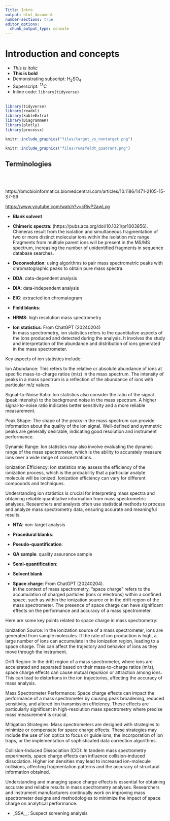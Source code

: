 ```yaml
---
Title: Intro
output: html_document
number-sections: true
editor_options: 
  chunk_output_type: console
---
```


# Introduction and concepts {#Intro}

-   *This is italic*
-   **This is bold**
-   Demonstrating subscript: H~2~SO~4~
-   Superscript: ^13^C
-   Inline code: `library(tidyverse)` <br><br>

```r

library(tidyverse)
library(readxl)
library(kableExtra)
library(DiagrammeR)
library(plotly)
library(processx)

```

```r

knitr::include_graphics("files/target_vs_nontarget.png")
```

```r
knitr::include_graphics("files/rumsfeldt_quadrant.png")

```

## Terminologies

<br><br>

https://bmcbioinformatics.biomedcentral.com/articles/10.1186/1471-2105-15-S7-S9

<https://www.youtube.com/watch?v=cRivP2awLxg>

-   **Blank solvent**

-   **Chimeric spectra**: (https://pubs.acs.org/doi/10.1021/pr1003856). Chimeras result from the isolation and simultaneous fragmentation of two or more distinct molecular ions within the isolation m/z range. Fragments from multiple parent ions will be present in the MS/MS spectrum, increasing the number of unidentified fragments in sequence database searches.

-   **Deconvolution**: using algorithms to pair mass spectrometric peaks with chromatographic peaks to obtain pure mass spectra.

-   **DDA**: data-dependent analysis

-   **DIA**: data-independent analysis

-   **EIC**: extracted ion chromatogram

-   **Field blanks**:

-   **HRMS**: high resolution mass spectrometry

-   **Ion statistics**: From ChatGPT (20240204)\
    In mass spectrometry, ion statistics refers to the quantitative aspects of the ions produced and detected during the analysis. It involves the study and interpretation of the abundance and distribution of ions generated in the mass spectrometer.

Key aspects of ion statistics include:

Ion Abundance: This refers to the relative or absolute abundance of ions at specific mass-to-charge ratios (m/z) in the mass spectrum. The intensity of peaks in a mass spectrum is a reflection of the abundance of ions with particular m/z values.

Signal-to-Noise Ratio: Ion statistics also consider the ratio of the signal (peak intensity) to the background noise in the mass spectrum. A higher signal-to-noise ratio indicates better sensitivity and a more reliable measurement.

Peak Shape: The shape of the peaks in the mass spectrum can provide information about the quality of the ion signal. Well-defined and symmetric peaks are generally desirable, indicating good resolution and instrument performance.

Dynamic Range: Ion statistics may also involve evaluating the dynamic range of the mass spectrometer, which is the ability to accurately measure ions over a wide range of concentrations.

Ionization Efficiency: Ion statistics may assess the efficiency of the ionization process, which is the probability that a particular analyte molecule will be ionized. Ionization efficiency can vary for different compounds and techniques.

Understanding ion statistics is crucial for interpreting mass spectra and obtaining reliable quantitative information from mass spectrometric analyses. Researchers and analysts often use statistical methods to process and analyze mass spectrometry data, ensuring accurate and meaningful results.

-   **NTA**: non-target analysis

-   **Procedural blanks**:

-   **Pseudo-quantification**:

-   **QA sample**: quality assurance sample

-   **Semi-quantification**:

-   **Solvent blank**

-   **Space charge**: From ChatGPT (20240204).\
    In the context of mass spectrometry, "space charge" refers to the accumulation of charged particles (ions or electrons) within a confined space, such as within the ionization source or in the drift region of the mass spectrometer. The presence of space charge can have significant effects on the performance and accuracy of a mass spectrometer.

Here are some key points related to space charge in mass spectrometry:

Ionization Source: In the ionization source of a mass spectrometer, ions are generated from sample molecules. If the rate of ion production is high, a large number of ions can accumulate in the ionization region, leading to a space charge. This can affect the trajectory and behavior of ions as they move through the instrument.

Drift Region: In the drift region of a mass spectrometer, where ions are accelerated and separated based on their mass-to-charge ratios (m/z), space charge effects can cause mutual repulsion or attraction among ions. This can lead to distortions in the ion trajectories, affecting the accuracy of mass analysis.

Mass Spectrometer Performance: Space charge effects can impact the performance of a mass spectrometer by causing peak broadening, reduced sensitivity, and altered ion transmission efficiency. These effects are particularly significant in high-resolution mass spectrometry where precise mass measurement is crucial.

Mitigation Strategies: Mass spectrometers are designed with strategies to minimize or compensate for space charge effects. These strategies may include the use of ion optics to focus or guide ions, the incorporation of ion traps, or the implementation of sophisticated data correction algorithms.

Collision-Induced Dissociation (CID): In tandem mass spectrometry experiments, space charge effects can influence collision-induced dissociation. Higher ion densities may lead to increased ion-molecule collisions, affecting fragmentation patterns and the accuracy of structural information obtained.

Understanding and managing space charge effects is essential for obtaining accurate and reliable results in mass spectrometry analyses. Researchers and instrument manufacturers continually work on improving mass spectrometer designs and methodologies to minimize the impact of space charge on analytical performance.

-   \_SSA\_\_: Suspect screening analysis
